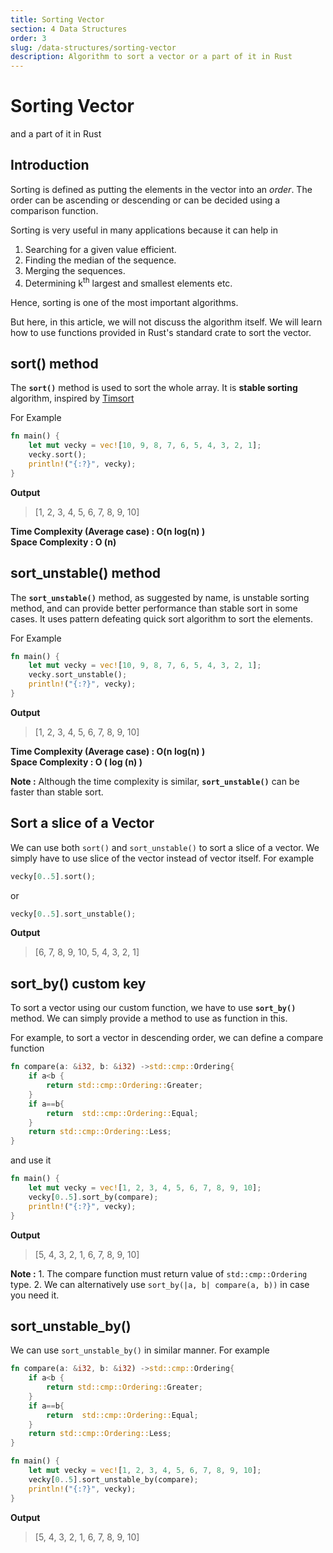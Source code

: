 ```yaml
---
title: Sorting Vector
section: 4 Data Structures
order: 3
slug: /data-structures/sorting-vector
description: Algorithm to sort a vector or a part of it in Rust
---
```


# Sorting Vector
and a part of it in Rust

## Introduction

Sorting is defined as putting the elements in the vector into an *order*. The order can be ascending or descending or can be decided using a comparison function.

Sorting is very useful in many applications because it can help in

1. Searching for a given value efficient.
2. Finding the median of the sequence.
3. Merging the sequences.
4. Determining k<sup>th</sup> largest and smallest elements
etc.

Hence, sorting is one of the most important algorithms.

But here, in this article, we will not discuss the algorithm itself. We will learn how to use functions provided in Rust's standard crate to sort the vector.

## sort() method

The **`sort()`** method is used to sort the whole array. It is **stable sorting** algorithm, inspired by [Timsort](https://en.wikipedia.org/wiki/Timsort)

For Example

```rust
fn main() {
    let mut vecky = vec![10, 9, 8, 7, 6, 5, 4, 3, 2, 1];
    vecky.sort();
    println!("{:?}", vecky);
}
```

**Output**

>[1, 2, 3, 4, 5, 6, 7, 8, 9, 10]

**Time Complexity (Average case) : O(n log(n) )** <br />
**Space Complexity : O (n)**

## sort_unstable() method

The **`sort_unstable()`** method, as suggested by name, is unstable sorting method, and can provide better performance than stable sort in some cases. It uses pattern defeating quick sort algorithm to sort the elements.

For Example

```rust
fn main() {
    let mut vecky = vec![10, 9, 8, 7, 6, 5, 4, 3, 2, 1];
    vecky.sort_unstable();
    println!("{:?}", vecky);
}
```

**Output**

>[1, 2, 3, 4, 5, 6, 7, 8, 9, 10]

**Time Complexity (Average case) : O(n log(n) )** <br />
**Space Complexity : O ( log (n) )**

**Note :** Although the time complexity is similar, **`sort_unstable()`** can be faster than stable sort.

## Sort a slice of a Vector

We can use both `sort()` and `sort_unstable()` to sort a slice of a vector. We simply have to use slice of the vector instead of vector itself. For example

```rust
vecky[0..5].sort();
```
or

```rust
vecky[0..5].sort_unstable();
```

**Output**

>[6, 7, 8, 9, 10, 5, 4, 3, 2, 1]

## sort_by() custom key

To sort a vector using our custom function, we have to use **`sort_by()`** method. We can simply provide a method to use as function in this.

For example, to sort a vector in descending order, we can define a compare function

```rust
fn compare(a: &i32, b: &i32) ->std::cmp::Ordering{
    if a<b {
        return std::cmp::Ordering::Greater;
    }
    if a==b{
        return  std::cmp::Ordering::Equal;
    }
    return std::cmp::Ordering::Less;
}
```

and use it

```rust
fn main() {
    let mut vecky = vec![1, 2, 3, 4, 5, 6, 7, 8, 9, 10];
    vecky[0..5].sort_by(compare);
    println!("{:?}", vecky);
}
```

**Output**

> [5, 4, 3, 2, 1, 6, 7, 8, 9, 10]

**Note :** 1. The compare function must return value of `std::cmp::Ordering` type.
2. We can alternatively use `sort_by(|a, b| compare(a, b))` in case you need it.

## sort_unstable_by()

We can use `sort_unstable_by()` in similar manner. For example

```rust
fn compare(a: &i32, b: &i32) ->std::cmp::Ordering{
    if a<b {
        return std::cmp::Ordering::Greater;
    }
    if a==b{
        return  std::cmp::Ordering::Equal;
    }
    return std::cmp::Ordering::Less;
}

fn main() {
    let mut vecky = vec![1, 2, 3, 4, 5, 6, 7, 8, 9, 10];
    vecky[0..5].sort_unstable_by(compare);
    println!("{:?}", vecky);
}
```

**Output**

> [5, 4, 3, 2, 1, 6, 7, 8, 9, 10]
